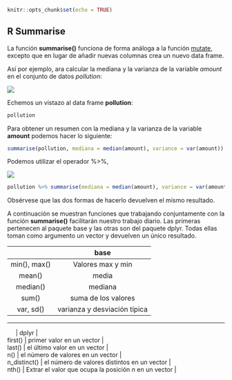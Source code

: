 

```r
knitr::opts_chunk$set(echo = TRUE)
```

## R Summarise

La función __summarise()__ funciona de forma análoga a la función [mutate](mutate.md), excepto que en lugar de añadir nuevas columnas crea un nuevo data frame.  


Así por ejemplo, ara calcular la mediana y la varianza de la variable _amount_ en el conjunto de datos _pollution_:  

![](summarise.PNG)  

Echemos un vistazo al data frame __pollution__:  

```r
pollution

```  

Para obtener un resumen con la mediana y la varianza de la variable __amount__ podemos hacer lo siguiente:  

```r
summarise(pollution, mediana = median(amount), variance = var(amount))

```



Podemos utilizar el operador %>%, 

![](summarise1.PNG)  


```r
pollution %>% summarise(mediana = median(amount), variance = var(amount))

```  

Obsérvese que las dos formas de hacerlo devuelven el mismo resultado.  



A continuación se muestran funciones que trabajando conjuntamente con la función __summarise()__ facilitarán nuestro trabajo diario. Las primeras pertenecen al paquete base y las otras son del paquete dplyr. Todas ellas toman como argumento un vector y devuelven un único resultado.  

  
  

|    | base |
| :---: | :---: |
| min(), max() | Valores max y min |
| mean() | media   |
| median()| mediana |
| sum() | suma de los valores  |
| var, sd()  | varianza y desviación típica |  


---
  

|      | dplyr |
| first() | primer valor en un vector |
| last() | el último valor en un vector |
| n() | el número de valores en un vector |
| n_distinct() | el número de valores distintos en un vector |
| nth() | Extrar el valor que ocupa la posición _n_ en un vector |  


